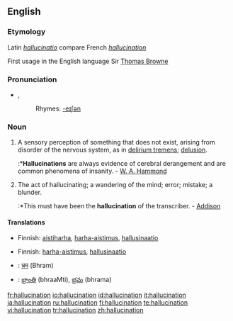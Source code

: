==English==

===Etymology===
Latin ''[[hallucinatio]]'' compare French ''[[hallucination]]''

First usage in the English language  Sir [[Thomas Browne]]

===Pronunciation===
*{{IPA|/həˌluːsəˈneɪʃən/}}, {{SAMPA|/h@%lu:s@"neIS@n/}}
*:Rhymes: [[Rhymes:English:-eɪʃǝn|-eɪʃǝn]]

===Noun===
{{en-noun}}

# A sensory perception of something that does not exist, arising from disorder of the nervous system, as in [[delirium tremens]]; [[delusion]].
#:*'''Hallucinations''' are always evidence of cerebral derangement and are common phenomena of insanity. - [[W. A. Hammond]]
# The act of hallucinating; a wandering of the mind; error; mistake; a blunder.
#:*This must have been the '''hallucination''' of the transcriber. - [[Addison]]

====Translations====
{{trans-top|sensory perception of something that does not exist}}
*Finnish: [[aistiharha]], [[harha-aistimus]], [[hallusinaatio]]
{{trans-mid}}
{{trans-bottom}}

{{trans-top|act of hallucinating}}
*Finnish: [[harha-aistimus]], [[hallusinaatio]]
{{trans-mid}}
{{trans-bottom}}

{{ttbc-top}}
*{{ttbc|Hindi}}: [[भ्रम]] (Bhram)
*{{ttbc|Telugu}}: [[భ్రాంతి]] (bhraaMti), [[భ్రమ]] (bhrama)
{{trans-bottom}}

[[fr:hallucination]]
[[io:hallucination]]
[[id:hallucination]]
[[it:hallucination]]
[[ja:hallucination]]
[[ru:hallucination]]
[[fi:hallucination]]
[[te:hallucination]]
[[vi:hallucination]]
[[tr:hallucination]]
[[zh:hallucination]]
